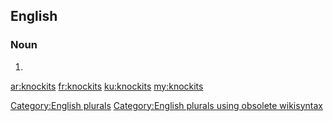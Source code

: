 ==English==

===Noun===
{{head|en}}

# {{plural of|knockit}}

[[Category:English plurals]][[Category:English plurals using obsolete wikisyntax]]

[[ar:knockits]]
[[fr:knockits]]
[[ku:knockits]]
[[my:knockits]]